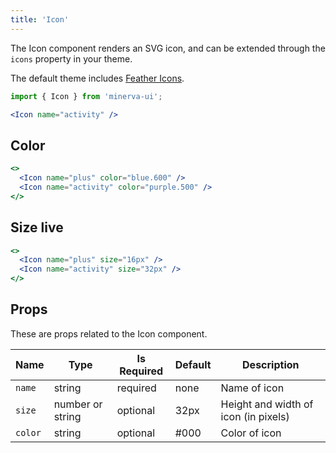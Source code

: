 ```yaml
---
title: 'Icon'
---
```


The Icon component renders an SVG icon, and can be extended through the `icons` property in your theme.

The default theme includes [Feather Icons](https://feathericons.com/).

```js
import { Icon } from 'minerva-ui';
```

```jsx live
<Icon name="activity" />
```

## Color

```jsx live
<>
  <Icon name="plus" color="blue.600" />
  <Icon name="activity" color="purple.500" />
</>
```

## Size live

```jsx
<>
  <Icon name="plus" size="16px" />
  <Icon name="activity" size="32px" />
</>
```

## Props

These are props related to the Icon component.

| Name    | Type             | Is Required | Default | Description                          |
| ------- | ---------------- | ----------- | ------- | ------------------------------------ |
| `name`  | string           | required    | none    | Name of icon                         |
| `size`  | number or string | optional    | 32px    | Height and width of icon (in pixels) |
| `color` | string           | optional    | #000    | Color of icon                        |
